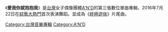 {{unreferenced|time=2016-08-07T01:08:41+00:00}}
{{Album infobox | <!-- See Wikipedia:WikiProject_Albums -->
|  Name        = 愛我你就抱抱我
|  Type        = single album
|  Artist      = [[A'N'D|A'N'D]]
|  Released    = 2016年4月28日
|  Recorded    = 2016年
|  Genre       = [[國語流行音樂|國語流行音樂]]
|  Label       = [[華納唱片_(台灣)|華納唱片 (台灣)]]
|  Producer    = [[彭野|彭野]](原詞、曲)、[[陳德修|陳德修]](改編詞)
|  Last album  = [[我好寂寞_(單曲)|我好寂寞]]<br />（2015年）
|  This album  = '''愛我你就抱抱我'''<br />（2016年）
|  Next album  = [[噗通噗通砰|噗通噗通砰]]<br />（未知）
}}

《'''愛我你就抱抱我'''》是[[台灣|台灣]]女子偶像團體[[A'N'D|A'N'D]]的第三張數位單曲專輯，2016年7月22日在[[綜藝大熱門|綜藝大熱門]]首次表演舞蹈。並成為《[[終極遊俠|終極遊俠]]》片尾曲。

[[Category:台灣音樂專輯|Category:台灣音樂專輯]]
[[Category:A'N'D|Category:A'N'D]]